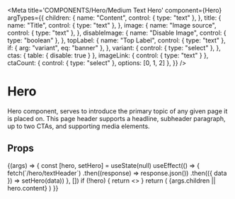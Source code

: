 
<Meta
  title='COMPONENTS/Hero/Medium Text Hero'
  component={Hero}
  argTypes={{
    children: {
      name: "Content",
      control: { type: "text" },
    },
    title: {
      name: "Title",
      control: { type: "text" },
    },
    image: {
      name: "Image source",
      control: { type: "text" },
    },
    disableImage: {
      name: "Disable Image",
      control: { type: "boolean" },
    },
    topLabel: {
      name: "Top Label",
      control: { type: "text" },
      if: { arg: "variant", eq: "banner" },
    },
    variant: {
      control: { type: "select" },
    },
    ctas: { table: { disable: true } },
    imageLink: { control: { type: "text" } },
    ctaCount: { control: { type: "select" }, options: [0, 1, 2] },
  }}
/>

# Hero

Hero component, serves to introduce the primary topic of any given page it is placed on. This page header supports a headline, subheader paragraph, up to two CTAs, and supporting media elements. 

## Props

<Props of={Hero} />


<Preview>
  <Story
    name='Medium Text Hero'
    args={{ disableImage: true }}
    parameters={{
      controls: {
        exclude: [
          "Disable Image",
          "Image source",
          "lottie",
          "heroAlignment",
          "imageLink",
          "background",
          "videoSrc",
          "topLabelColor",
          "titleColor",
          "childrenColor",
          "ctaCount",
          "variant",
        ],
      },
    }}
  >
    {(args) => {
      const [hero, setHero] = useState(null)
      useEffect(() => {
        fetch(`/hero/textHeader`)
          .then((response) => response.json())
          .then(({ data }) => setHero(data))
      }, [])
      if (!hero) {
        return <></>
      }
      return (
        <Hero
          variant={args.variant}
          background={hero.background}
          title={args.title || hero.title}
          topLabel={args.topLabel || hero.topLabel}
          ctas={hero.ctas.slice(0, args.ctaCount)}
          videoSrc={args.videoSrc}
          bottomSpacing={hero.bottomSpacing}
          topSpacing={hero.topSpacing}
          {...(args.imageLink && {
            imageLink: { to: args.imageLink, label: "Label" },
          })}
        >
          {args.children || hero.content}
        </Hero>
      )
    }}
  </Story>
</Preview>
